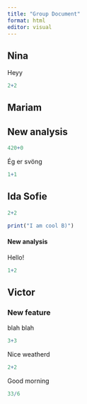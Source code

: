 ```yaml
---
title: "Group Document"
format: html
editor: visual
---
```


## Nina

Heyy

```r
2+2
```

## Mariam

## New analysis

```r
420+0
```

Ég er svöng

```r
1+1
```

## Ida Sofie

```r
2+2
```

```r
print("I am cool B)")
```

#### New analysis

Hello!

```r
1+2
```

## Victor

### New feature

blah blah

```r
3+3
```

Nice weatherd

```r

2+2
```

Good morning

```r

33/6
```
